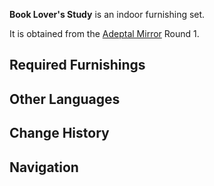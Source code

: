 {{Furnishing Infobox
|id             = 350010
|image          = Furnishing Set Book Lover's Study Display.png
|category       = Indoor Set
|subcategory    = Set
|rarity         = 4
|adeptal_energy = 480
|load           = 1,042
|description    = A [[Liyue]]-style study chock-full of books. One may gain much by spending half a day here in peace and quiet.<br />They say that the commonly-seen style of study designs nowadays is largely derived from the [[Feiyun Commerce Guild]] manor, which was improved by its [[Xingqiu|second young master]] to greatly increase the efficiency with which one may study and write.
|blueprint      = Adeptal Mirror
|adeptal mirror = 1
}}
'''Book Lover's Study''' is an indoor furnishing set.

It is obtained from the [[Adeptal Mirror]] Round 1.

==Required Furnishings==
{{Recipe
|type = Furnishing Set
|Entrance Rug: A Warm Welcome = 1
|Pine-Backed Tea Chair = 1
|Shopkeeper's Cedar Shelf = 1
|Red Cedar Curio Stand = 1
|Red Cedar Scroll Shelf = 1
|Liuli Pavilion Sandbearer Floor Lamp = 1
|Intricately Carved Calligraphy Table = 1
|Calligraphy Set: Assiduous Calligraphy = 1
|sort = Entrance Rug: A Warm Welcome,Pine-Backed Tea Chair,Shopkeeper's Cedar Shelf,Red Cedar Curio Stand,Red Cedar Scroll Shelf,Liuli Pavilion Sandbearer Floor Lamp,Intricately Carved Calligraphy Table,Calligraphy Set: Assiduous Calligraphy
|yield = 0
}}

==Other Languages==
{{Other Languages
|en      = Book Lover's Study
|zhs     = 万卷书斋
|zhs_rm  = Wàn Juǎn Shūzhāi
|zht     = 萬卷書齋
|zht_rm  = Wàn Juǎn Shūzhāi
|zh_tl   = 
|ja      = 万巻の書斎
|ja_rm   = Mangan no Shosai
|ja_tl   = Book-Filled Study
|ko      = 빼곡한 서재
|ko_rm   = 
|ko_tl   = 
|es      = Estudio del erudito
|es_tl   = Scholar's Study
|fr      = Salle d'étude pour férus de livres
|fr_tl   = Study Room for Book Enthusiasts
|ru      = Кабинет книголюба
|ru_tl   = 
|th      = ม้วนหนังสือนับหมื่น
|th_rm   = 
|th_tl   = 
|vi      = Vạn Sách Ngàn Thư
|vi_tl   = 
|de      = Arbeitszimmer eines Bücherfreundes
|de_tl   = Study Room of a Book Friend
|id      = Ruangan Pencinta Buku
|id_tl   = Book Lover's Room
|pt      = Estudo do Amante de Livros
|pt_tl   = 
}}

==Change History==
{{Change History|1.5}}

==Navigation==
{{Furnishing Navbox/Sets|type=regular}}